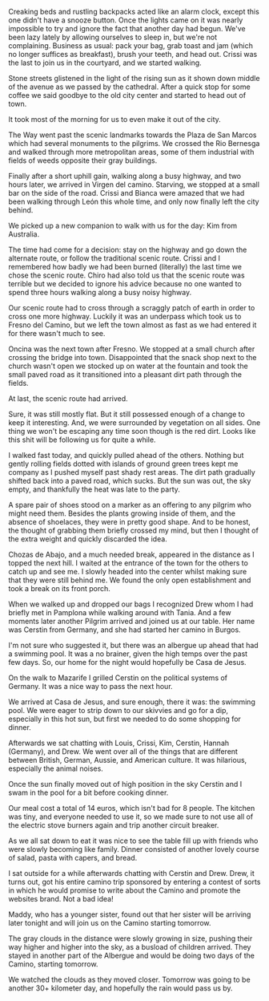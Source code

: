 Creaking beds and rustling backpacks acted like an alarm clock, except
this one didn't have a snooze button. Once the lights came on it was nearly
impossible to try and ignore the fact that another day had begun. We've been
lazy lately by allowing ourselves to sleep in, but we're not complaining.
Business as usual: pack your bag, grab toast and jam (which no longer suffices
as breakfast), brush your teeth, and head out. Crissi was the last to join us
in the courtyard, and we started walking.

<Stats miles="13.4" steps="38379" />

Stone streets glistened in the light of the rising sun as it shown down middle
of the avenue as we passed by the cathedral. After a quick stop for some coffee
we said goodbye to the old city center and started to head out of town.

It took most of the morning for us to even make it out of the city.

The Way went past the scenic landmarks towards the Plaza de San Marcos which had
several monuments to the pilgrims. We crossed the Rio Bernesga and walked
through more metropolitan areas, some of them industrial with fields of weeds
opposite their gray buildings.

Finally after a short uphill gain, walking along a busy highway, and two hours
later, we arrived in Virgen del camino. Starving, we stopped at a small bar on
the side of the road. Crissi and Bianca were amazed that we had been walking
through León this whole time, and only now finally left the city behind.

We picked up a new companion to walk with us for the day: Kim from Australia.

The time had come for a decision: stay on the highway and go down the alternate
route, or follow the traditional scenic route. Crissi and I remembered how
badly we had been burned (literally) the last time we chose the scenic route.
Chiro had also told us that the scenic route was terrible but we decided to
ignore his advice because no one wanted to spend three hours walking along a
busy noisy highway.

Our scenic route had to cross through a scraggly patch of earth in order to
cross one more highway. Luckily it was an underpass which took us to Fresno del
Camino, but we left the town almost as fast as we had entered it for there
wasn't much to see.

Oncina was the next town after Fresno. We stopped at a small church after
crossing the bridge into town. Disappointed that the snack shop next to the
church wasn't open we stocked up on water at the fountain and took the small
paved road as it transitioned into a pleasant dirt path through the fields.

At last, the scenic route had arrived.

Sure, it was still mostly flat. But it still possessed enough of a change to
keep it interesting. And, we were surrounded by vegetation on all sides. One
thing we won't be escaping any time soon though is the red dirt. Looks like
this shit will be following us for quite a while.

I walked fast today, and quickly pulled ahead of the others. Nothing but gently
rolling fields dotted with islands of ground green trees kept me company as I
pushed myself past shady rest areas. The dirt path gradually shifted back into
a paved road, which sucks. But the sun was out, the sky empty, and thankfully
the heat was late to the party.

A spare pair of shoes stood on a marker as an offering to any pilgrim who might
need them. Besides the plants growing inside of them, and the absence of
shoelaces, they were in pretty good shape. And to be honest, the thought of
grabbing them briefly crossed my mind, but then I thought of the extra weight
and quickly discarded the idea.

Chozas de Abajo, and a much needed break, appeared in the distance as I topped
the next hill. I waited at the entrance of the town for the others to catch up
and see me. I slowly headed into the center whilst making sure that they were
still behind me. We found the only open establishment and took a break on its
front porch.

When we walked up and dropped our bags I recognized Drew whom I had briefly met
in Pamplona while walking around with Tania. And a few moments later another
Pilgrim arrived and joined us at our table. Her name was Cerstin from Germany,
and she had started her camino in Burgos.

I'm not sure who suggested it, but there was an albergue up ahead that had a
swimming pool. It was a no brainer, given the high temps over the past few
days. So, our home for the night would hopefully be Casa de Jesus.

On the walk to Mazarife I grilled Cerstin on the political systems of Germany.
It was a nice way to pass the next hour.

We arrived at Casa de Jesus, and sure enough, there it was: the swimming pool.
We were eager to strip down to our skivvies and go for a dip, especially in
this hot sun, but first we needed to do some shopping for dinner.

Afterwards we sat chatting with Louis, Crissi, Kim, Cerstin, Hannah
(Germany), and Drew. We went over all of the things that are different between
British, German, Aussie, and American culture. It was hilarious, especially the
animal noises.

Once the sun finally moved out of high position in the sky Cerstin and I swam in
the pool for a bit before cooking dinner.

Our meal cost a total of 14 euros, which isn't bad for 8 people. The kitchen was
tiny, and everyone needed to use it, so we made sure to not use all of the
electric stove burners again and trip another circuit breaker.

As we all sat down to eat it was nice to see the table fill up with friends who
were slowly becoming like family. Dinner consisted of another lovely course of
salad, pasta with capers, and bread.

I sat outside for a while afterwards chatting with Cerstin and Drew. Drew, it
turns out, got his entire camino trip sponsored by entering a contest of sorts
in which he would promise to write about the Camino and promote the websites
brand. Not a bad idea!

Maddy, who has a younger sister, found out that her sister will be arriving
later tonight and will join us on the Camino starting tomorrow.

The gray clouds in the distance were slowly growing in size, pushing their way
higher and higher into the sky, as a busload of children arrived. They stayed
in another part of the Albergue and would be doing two days of the Camino,
starting tomorrow.

We watched the clouds as they moved closer. Tomorrow was going to be another 30+
kilometer day, and hopefully the rain would pass us by.
